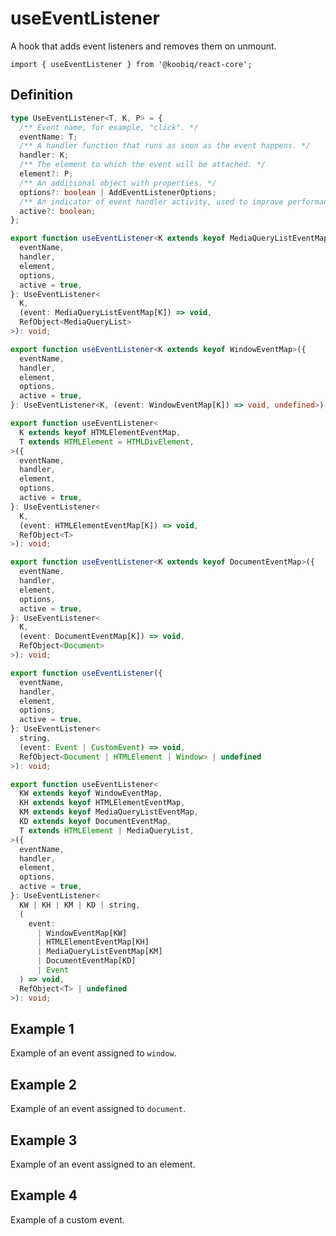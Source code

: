 

<Meta of={Stories} />

# useEventListener

<Status variant="stable" />

A hook that adds event listeners and removes them on unmount.

```tsx
import { useEventListener } from '@koobiq/react-core';
```

## Definition

```ts
type UseEventListener<T, K, P> = {
  /** Event name, for example, "click". */
  eventName: T;
  /** A handler function that runs as soon as the event happens. */
  handler: K;
  /** The element to which the event will be attached. */
  element?: P;
  /** An additional object with properties. */
  options?: boolean | AddEventListenerOptions;
  /** An indicator of event handler activity, used to improve performance. */
  active?: boolean;
};

export function useEventListener<K extends keyof MediaQueryListEventMap>({
  eventName,
  handler,
  element,
  options,
  active = true,
}: UseEventListener<
  K,
  (event: MediaQueryListEventMap[K]) => void,
  RefObject<MediaQueryList>
>): void;

export function useEventListener<K extends keyof WindowEventMap>({
  eventName,
  handler,
  element,
  options,
  active = true,
}: UseEventListener<K, (event: WindowEventMap[K]) => void, undefined>): void;

export function useEventListener<
  K extends keyof HTMLElementEventMap,
  T extends HTMLElement = HTMLDivElement,
>({
  eventName,
  handler,
  element,
  options,
  active = true,
}: UseEventListener<
  K,
  (event: HTMLElementEventMap[K]) => void,
  RefObject<T>
>): void;

export function useEventListener<K extends keyof DocumentEventMap>({
  eventName,
  handler,
  element,
  options,
  active = true,
}: UseEventListener<
  K,
  (event: DocumentEventMap[K]) => void,
  RefObject<Document>
>): void;

export function useEventListener({
  eventName,
  handler,
  element,
  options,
  active = true,
}: UseEventListener<
  string,
  (event: Event | CustomEvent) => void,
  RefObject<Document | HTMLElement | Window> | undefined
>): void;

export function useEventListener<
  KW extends keyof WindowEventMap,
  KH extends keyof HTMLElementEventMap,
  KM extends keyof MediaQueryListEventMap,
  KD extends keyof DocumentEventMap,
  T extends HTMLElement | MediaQueryList,
>({
  eventName,
  handler,
  element,
  options,
  active = true,
}: UseEventListener<
  KW | KH | KM | KD | string,
  (
    event:
      | WindowEventMap[KW]
      | HTMLElementEventMap[KH]
      | MediaQueryListEventMap[KM]
      | DocumentEventMap[KD]
      | Event
  ) => void,
  RefObject<T> | undefined
>): void;
```

## Example 1

Example of an event assigned to `window`.

<Story of={Stories.Example1} />

## Example 2

Example of an event assigned to `document`.

<Story of={Stories.Example2} />

## Example 3

Example of an event assigned to an element.

<Story of={Stories.Example3} />

## Example 4

Example of a custom event.

<Story of={Stories.Example4} />
